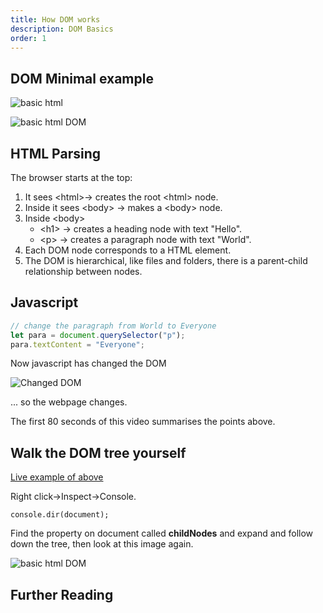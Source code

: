 ```yaml
---
title: How DOM works
description: DOM Basics
order: 1
---
```


## DOM Minimal example

![basic html](/htmlcssjavascript/htmlminimal.png)

![basic html DOM](/htmlcssjavascript/htmlminimaldom.png)
## HTML Parsing
The browser starts at the top:

1. It sees &lt;html&gt;→ creates the root &lt;html&gt; node.
2. Inside it sees &lt;body> → makes a &lt;body&gt; node.
3. Inside &lt;body&gt;
    * &lt;h1&gt; → creates a heading node with text "Hello".
    * &lt;p&gt; → creates a paragraph node with text "World".
4. Each DOM node corresponds to a HTML element.
5. The DOM is hierarchical, like files and folders, there is a parent-child relationship between nodes.

## Javascript

```js title="index.js"
// change the paragraph from World to Everyone
let para = document.querySelector("p");
para.textContent = "Everyone";
```

Now javascript has changed the DOM

![Changed DOM](/htmlcssjavascript/htmldomchanged.png)

... so the webpage changes.

The first 80 seconds of this video summarises the points above.

<YouTube id="J-02VNxE7lE" />



## Walk the DOM tree yourself

[Live example of above](https://mohankumargupta.github.io/webcourse/minimalhelloworld/)

Right click->Inspect->Console.

```
console.dir(document);
```

Find the property on document called **childNodes** and expand and follow down the tree, then look at this image again.

![basic html DOM](/htmlcssjavascript/htmlminimaldom.png)

## Further Reading

